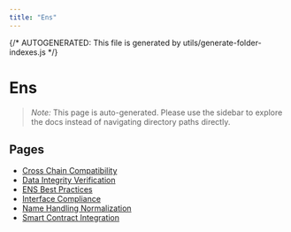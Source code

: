 ```yaml
---
title: "Ens"
---
```


{/* AUTOGENERATED: This file is generated by utils/generate-folder-indexes.js */}

# Ens

> _Note:_ This page is auto-generated. Please use the sidebar to explore the docs instead of navigating directory paths directly.

## Pages

- [Cross Chain Compatibility](/ens/cross-chain-compatibility)
- [Data Integrity Verification](/ens/data-integrity-verification)
- [ENS Best Practices](/ens/overview)
- [Interface Compliance](/ens/interface-compliance)
- [Name Handling Normalization](/ens/name-handling-normalization)
- [Smart Contract Integration](/ens/smart-contract-integration)
